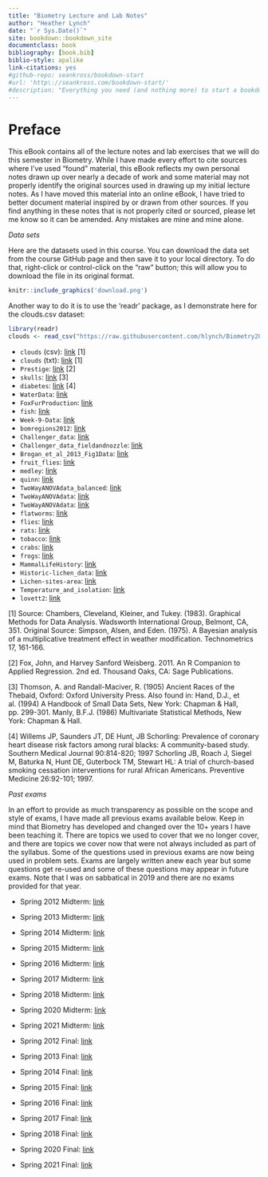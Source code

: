 ```yaml
--- 
title: "Biometry Lecture and Lab Notes"
author: "Heather Lynch"
date: "`r Sys.Date()`"
site: bookdown::bookdown_site
documentclass: book
bibliography: [book.bib]
biblio-style: apalike
link-citations: yes
#github-repo: seankross/bookdown-start
#url: 'http\://seankross.com/bookdown-start/'
#description: "Everything you need (and nothing more) to start a bookdown book."
---
```


# Preface {-}

This eBook contains all of the lecture notes and lab exercises that we will do this semester in Biometry. While I have made every effort to cite sources where I've used "found" material, this eBook reflects my own personal notes drawn up over nearly a decade of work and some material may not properly identify the original sources used in drawing up my initial lecture notes. As I have moved this material into an online eBook, I have tried to better document material inspired by or drawn from other sources. If you find anything in these notes that is not properly cited or sourced, please let me know so it can be amended. Any mistakes are mine and mine alone.

*Data sets*

Here are the datasets used in this course. You can download the data set from the course GitHub page and then save it to your local directory. To do that, right-click or control-click on the "raw" button; this will allow you to download the file in its original format.

```r
knitr::include_graphics('download.png')
```

Another way to do it is to use the 'readr' package, as I demonstrate here for the clouds.csv dataset:

```r
library(readr)
clouds <- read_csv("https://raw.githubusercontent.com/hlynch/Biometry2021/master/_data/clouds.csv")
```

* `clouds` (csv): [link](https://github.com/hlynch/Biometry2022/tree/master/_data/clouds.csv) [1]
* `clouds` (txt): [link](https://github.com/hlynch/Biometry2022/tree/master/_data/clouds.txt) [1]
* `Prestige`: [link](https://github.com/hlynch/Biometry2022/tree/master/_data/Prestige.csv) [2]
* `skulls`: [link](https://github.com/hlynch/Biometry2022/tree/master/_data/skulls.txt) [3]
* `diabetes`: [link](https://github.com/hlynch/Biometry2022/tree/master/_data/diabetes.csv) [4]
* `WaterData`: [link](https://github.com/hlynch/Biometry2022/tree/master/_data/WaterData.csv)
* `FoxFurProduction`: [link](https://github.com/hlynch/Biometry2022/tree/master/_data/FoxFurProduction.csv)   
* `fish`: [link](https://github.com/hlynch/Biometry2022/tree/master/_data/fish.txt) 
* `Week-9-Data`: [link](https://github.com/hlynch/Biometry2022/tree/master/_data/Week-9-Data.txt) 
* `bomregions2012`: [link](https://github.com/hlynch/Biometry2022/tree/master/_data/bomregions2012.csv) 
* `Challenger_data`: [link](https://github.com/hlynch/Biometry2022/tree/master/_data/Challenger_data.csv) 
* `Challenger_data_fieldandnozzle`: [link](https://github.com/hlynch/Biometry2022/tree/master/_data/Challenger_data_fieldandnozzle.csv) 
* `Brogan_et_al_2013_Fig1Data`: [link](https://github.com/hlynch/Biometry2022/tree/master/_data/Brogan_et_al_2013_Fig1Data.xlsx) 
* `fruit_flies`: [link](https://github.com/hlynch/Biometry2022/tree/master/_data/fruit_flies.csv) 
* `medley`: [link](https://github.com/hlynch/Biometry2022/tree/master/_data/medley.csv) 
* `quinn`: [link](https://github.com/hlynch/Biometry2022/tree/master/_data/quinn.csv) 
* `TwoWayANOVAdata_balanced`: [link](https://github.com/hlynch/Biometry2022/tree/master/_data/TwoWayANOVAdata_balanced.csv) 
* `TwoWayANOVAdata`: [link](https://github.com/hlynch/Biometry2022/tree/master/_data/TwoWayANOVAdata.csv) 
* `TwoWayANOVAdata`: [link](https://github.com/hlynch/Biometry2022/tree/master/_data/TwoWayANOVAdata.csv) 
* `flatworms`: [link](https://github.com/hlynch/Biometry2022/tree/master/_data/flatworms.csv) 
* `flies`: [link](https://github.com/hlynch/Biometry2022/tree/master/_data/flies.txt) 
* `rats`: [link](https://github.com/hlynch/Biometry2022/tree/master/_data/rats.txt) 
* `tobacco`: [link](https://github.com/hlynch/Biometry2022/tree/master/_data/tobacco.csv) 
* `crabs`: [link](https://github.com/hlynch/Biometry2022/tree/master/_data/crabs.csv) 
* `frogs`: [link](https://github.com/hlynch/Biometry2022/tree/master/_data/frogs.csv) 
* `MammalLifeHistory`: [link](https://github.com/hlynch/Biometry2022/tree/master/_data/MammalLifeHistory.csv) 
* `Historic-lichen_data`: [link](https://github.com/hlynch/Biometry2022/tree/master/_data/Historic-lichen-data.xls) 
* `Lichen-sites-area`: [link](https://github.com/hlynch/Biometry2022/tree/master/_data/Lichen-sites-area.xls) 
* `Temperature_and_isolation`: [link](https://github.com/hlynch/Biometry2022/tree/master/_data/Temperature_and_isolation.xls) 
* `lovett2`: [link](https://github.com/hlynch/Biometry2022/tree/master/_data/lovett2.csv) 

[1] Source: Chambers, Cleveland, Kleiner, and Tukey. (1983). Graphical Methods for Data Analysis. Wadsworth International Group, Belmont, CA, 351. Original Source: Simpson, Alsen, and Eden. (1975). A Bayesian analysis of a multiplicative treatment effect in weather modification. Technometrics 17, 161-166.

[2] Fox, John, and Harvey Sanford Weisberg. 2011. An R Companion to Applied Regression. 2nd ed. Thousand Oaks, CA: Sage Publications.

[3] Thomson, A. and Randall-Maciver, R. (1905) Ancient Races of the Thebaid, Oxford: Oxford University Press. Also found in: Hand, D.J., et al. (1994) A Handbook of Small Data Sets, New York: Chapman & Hall, pp. 299-301. Manly, B.F.J. (1986) Multivariate Statistical Methods, New York: Chapman & Hall.

[4] Willems JP, Saunders JT, DE Hunt, JB Schorling: Prevalence of coronary heart disease risk factors among rural blacks: A community-based study. Southern Medical Journal 90:814-820; 1997 Schorling JB, Roach J, Siegel M, Baturka N, Hunt DE, Guterbock TM, Stewart HL: A trial of church-based smoking cessation interventions for rural African Americans. Preventive Medicine 26:92-101; 1997.

*Past exams*

In an effort to provide as much transparency as possible on the scope and style of exams, I have made all previous exams available below. Keep in mind that Biometry has developed and changed over the 10+ years I have been teaching it. There are topics we used to cover that we no longer cover, and there are topics we cover now that were not always included as part of the syllabus. Some of the questions used in previous exams are now being used in problem sets. Exams are largely written anew each year but some questions get re-used and some of these questions may appear in future exams. Note that I was on sabbatical in 2019 and there are no exams provided for that year.

* Spring 2012 Midterm: [link](https://github.com/hlynch/Biometry2022/tree/master/_data/Midterm_exam_Spring2012.pdf)
* Spring 2013 Midterm: [link](https://github.com/hlynch/Biometry2022/tree/master/_data/Midterm_exam_Spring2013.pdf)
* Spring 2014 Midterm: [link](https://github.com/hlynch/Biometry2022/tree/master/_data/Midterm_exam_Spring2014.pdf)
* Spring 2015 Midterm: [link](https://github.com/hlynch/Biometry2022/tree/master/_data/Midterm_exam_Spring2015.pdf)
* Spring 2016 Midterm: [link](https://github.com/hlynch/Biometry2022/tree/master/_data/Midterm_exam_Spring2016.pdf)
* Spring 2017 Midterm: [link](https://github.com/hlynch/Biometry2022/tree/master/_data/Midterm_exam_Spring2017.pdf)
* Spring 2018 Midterm: [link](https://github.com/hlynch/Biometry2022/tree/master/_data/Midterm_exam_Spring2018.pdf)
* Spring 2020 Midterm: [link](https://github.com/hlynch/Biometry2022/tree/master/_data/Midterm_exam_Spring2020.pdf)
* Spring 2021 Midterm: [link](https://github.com/hlynch/Biometry2022/tree/master/_data/Midterm_exam_Spring2021.pdf)

* Spring 2012 Final: [link](https://github.com/hlynch/Biometry2022/tree/master/_data/Final_exam_Spring2012.pdf)
* Spring 2013 Final: [link](https://github.com/hlynch/Biometry2022/tree/master/_data/Final_exam_Spring2013.pdf)
* Spring 2014 Final: [link](https://github.com/hlynch/Biometry2022/tree/master/_data/Final_exam_Spring2014.pdf)
* Spring 2015 Final: [link](https://github.com/hlynch/Biometry2022/tree/master/_data/Final_exam_Spring2015.pdf)
* Spring 2016 Final: [link](https://github.com/hlynch/Biometry2022/tree/master/_data/Final_exam_Spring2016.pdf)
* Spring 2017 Final: [link](https://github.com/hlynch/Biometry2022/tree/master/_data/Final_exam_Spring2017.pdf)
* Spring 2018 Final: [link](https://github.com/hlynch/Biometry2022/tree/master/_data/Final_exam_Spring2018.pdf)
* Spring 2020 Final: [link](https://github.com/hlynch/Biometry2022/tree/master/_data/Final_exam_Spring2020.pdf)
* Spring 2021 Final: [link](https://github.com/hlynch/Biometry2022/tree/master/_data/Final_exam_Spring2021.pdf)

